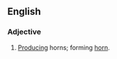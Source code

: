 ==English==

===Adjective===
{{en-adj|-}}

# [[produce|Producing]] horns; forming [[horn]].

{{Webster 1913}}